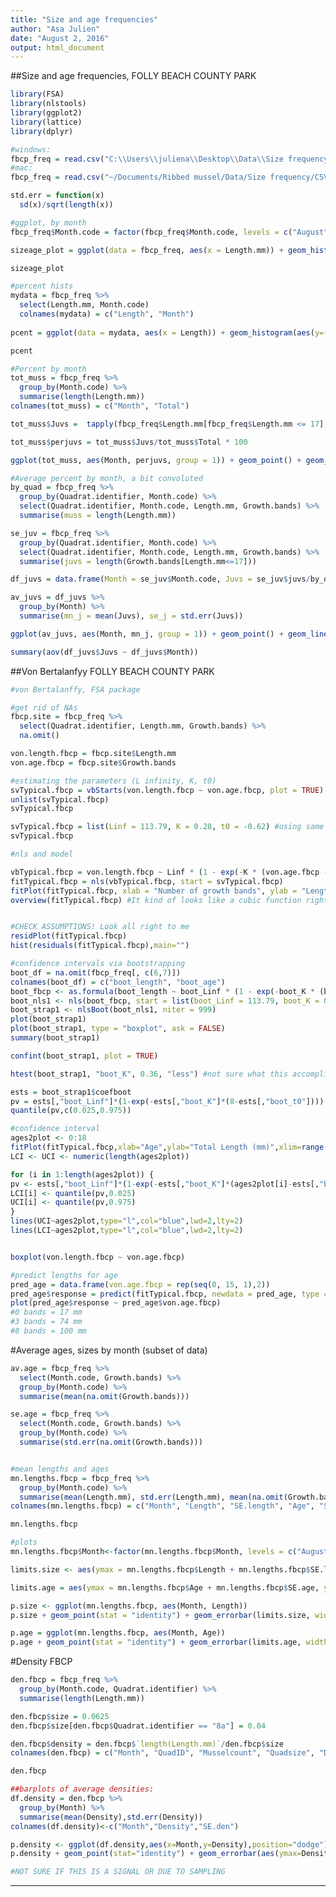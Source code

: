 ```yaml
---
title: "Size and age frequencies"
author: "Asa Julien"
date: "August 2, 2016"
output: html_document
---
```


##Size and age frequencies, FOLLY BEACH COUNTY PARK
```r
library(FSA)
library(nlstools)
library(ggplot2)
library(lattice)
library(dplyr)

#windows:
fbcp_freq = read.csv("C:\\Users\\juliena\\Desktop\\Data\\Size frequency\\CSV files\\sizeagefreq_fbcp.csv")
#mac:
fbcp_freq = read.csv("~/Documents/Ribbed mussel/Data/Size frequency/CSV files/sizeagefreq_fbcp.csv")

std.err = function(x)
  sd(x)/sqrt(length(x))

#ggplot, by month
fbcp_freq$Month.code = factor(fbcp_freq$Month.code, levels = c("August","September","October","November","December", "January", "February", "March", "April", "May", "June", "July"))

sizeage_plot = ggplot(data = fbcp_freq, aes(x = Length.mm)) + geom_histogram(binwidth = 5) + facet_grid(~Month.code) + theme_bw() + labs(x = "Length (mm)", y="Frequency")

sizeage_plot

#percent hists 
mydata = fbcp_freq %>%
  select(Length.mm, Month.code)
  colnames(mydata) = c("Length", "Month")
  
pcent = ggplot(data = mydata, aes(x = Length)) + geom_histogram(aes(y=(..count..)/tapply(..count..,..PANEL..,sum)[..PANEL..]), binwidth = 5) + facet_grid(.~Month) + theme_bw() + labs(x = "Length (mm)", y="Frequency (%)") 

pcent

#Percent by month
tot_muss = fbcp_freq %>%
  group_by(Month.code) %>%
  summarise(length(Length.mm))
colnames(tot_muss) = c("Month", "Total")

tot_muss$Juvs =  tapply(fbcp_freq$Length.mm[fbcp_freq$Length.mm <= 17], fbcp_freq$Month.code[fbcp_freq$Length.mm <= 17], length)

tot_muss$perjuvs = tot_muss$Juvs/tot_muss$Total * 100

ggplot(tot_muss, aes(Month, perjuvs, group = 1)) + geom_point() + geom_line()

#Average percent by month, a bit convoluted
by_quad = fbcp_freq %>%
  group_by(Quadrat.identifier, Month.code) %>%
  select(Quadrat.identifier, Month.code, Length.mm, Growth.bands) %>%
  summarise(muss = length(Length.mm))

se_juv = fbcp_freq %>%
  group_by(Quadrat.identifier, Month.code) %>%
  select(Quadrat.identifier, Month.code, Length.mm, Growth.bands) %>%
  summarise(juvs = length(Growth.bands[Length.mm<=17])) 

df_juvs = data.frame(Month = se_juv$Month.code, Juvs = se_juv$juvs/by_quad$muss * 100)

av_juvs = df_juvs %>%
  group_by(Month) %>%
  summarise(mn_j = mean(Juvs), se_j = std.err(Juvs))

ggplot(av_juvs, aes(Month, mn_j, group = 1)) + geom_point() + geom_line() + geom_errorbar(aes(ymin = mn_j - se_j, ymax = mn_j + se_j))

summary(aov(df_juvs$Juvs ~ df_juvs$Month))

```


##Von Bertalanfyy FOLLY BEACH COUNTY PARK
```r
#von Bertalanffy, FSA package

#get rid of NAs
fbcp.site = fbcp_freq %>%
  select(Quadrat.identifier, Length.mm, Growth.bands) %>%
  na.omit() 

von.length.fbcp = fbcp.site$Length.mm
von.age.fbcp = fbcp.site$Growth.bands

#estimating the parameters (L infinity, K, t0)
svTypical.fbcp = vbStarts(von.length.fbcp ~ von.age.fbcp, plot = TRUE)
unlist(svTypical.fbcp) 
svTypical.fbcp

svTypical.fbcp = list(Linf = 113.79, K = 0.28, t0 = -0.62) #using same Linf variable - CAREFUL
svTypical.fbcp

#nls and model

vbTypical.fbcp = von.length.fbcp ~ Linf * (1 - exp(-K * (von.age.fbcp - t0)))
fitTypical.fbcp = nls(vbTypical.fbcp, start = svTypical.fbcp)
fitPlot(fitTypical.fbcp, xlab = "Number of growth bands", ylab = "Length (mm)", main = "", cex.axis = 1.2, cex.lab = 1.4, font.lab = 2)
overview(fitTypical.fbcp) #It kind of looks like a cubic function right now...


#CHECK ASSUMPTIONS! Look all right to me
residPlot(fitTypical.fbcp)
hist(residuals(fitTypical.fbcp),main="")

#confidence intervals via bootstrapping
boot_df = na.omit(fbcp_freq[, c(6,7)])
colnames(boot_df) = c("boot_length", "boot_age")
boot_fbcp <- as.formula(boot_length ~ boot_Linf * (1 - exp(-boot_K * (boot_age - boot_t0))))
boot_nls1 <- nls(boot_fbcp, start = list(boot_Linf = 113.79, boot_K = 0.28, boot_t0 = -0.62), data = boot_df)
boot_strap1 <- nlsBoot(boot_nls1, niter = 999)
plot(boot_strap1)
plot(boot_strap1, type = "boxplot", ask = FALSE)
summary(boot_strap1)

confint(boot_strap1, plot = TRUE)

htest(boot_strap1, "boot_K", 0.36, "less") #not sure what this accomplishes

ests = boot_strap1$coefboot
pv = ests[,"boot_Linf"]*(1-exp(-ests[,"boot_K"]*(8-ests[,"boot_t0"]))) #exampple at age 8
quantile(pv,c(0.025,0.975))

#confidence interval
ages2plot <- 0:18
fitPlot(fitTypical.fbcp,xlab="Age",ylab="Total Length (mm)",xlim=range(ages2plot),main="")
LCI <- UCI <- numeric(length(ages2plot))

for (i in 1:length(ages2plot)) {
pv <- ests[,"boot_Linf"]*(1-exp(-ests[,"boot_K"]*(ages2plot[i]-ests[,"boot_t0"])))
LCI[i] <- quantile(pv,0.025)
UCI[i] <- quantile(pv,0.975)
}
lines(UCI~ages2plot,type="l",col="blue",lwd=2,lty=2)
lines(LCI~ages2plot,type="l",col="blue",lwd=2,lty=2)


boxplot(von.length.fbcp ~ von.age.fbcp)

#predict lengths for age
pred_age = data.frame(von.age.fbcp = rep(seq(0, 15, 1),2))
pred_age$response = predict(fitTypical.fbcp, newdata = pred_age, type = 'reponse')
plot(pred_age$response ~ pred_age$von.age.fbcp)
#0 bands = 17 mm
#3 bands = 74 mm 
#8 bands = 100 mm
```


#Average ages, sizes by month (subset of data)
```r
av.age = fbcp_freq %>%
  select(Month.code, Growth.bands) %>%
  group_by(Month.code) %>%
  summarise(mean(na.omit(Growth.bands)))

se.age = fbcp_freq %>%
  select(Month.code, Growth.bands) %>%
  group_by(Month.code) %>%
  summarise(std.err(na.omit(Growth.bands)))


#mean lengths and ages
mn.lengths.fbcp = fbcp_freq %>%
  group_by(Month.code) %>%
  summarise(mean(Length.mm), std.err(Length.mm), mean(na.omit(Growth.bands)), std.err(na.omit(Growth.bands)))
colnames(mn.lengths.fbcp) = c("Month", "Length", "SE.length", "Age", "SE.age")

mn.lengths.fbcp

#plots
mn.lengths.fbcp$Month<-factor(mn.lengths.fbcp$Month, levels = c("August","September","October","November","December", "January", "February", "March", "April", "May", "June", "July")) #Ordering the months

limits.size <- aes(ymax = mn.lengths.fbcp$Length + mn.lengths.fbcp$SE.length, ymin = mn.lengths.fbcp$Length - mn.lengths.fbcp$SE.length)

limits.age = aes(ymax = mn.lengths.fbcp$Age + mn.lengths.fbcp$SE.age, ymin = mn.lengths.fbcp$Age - mn.lengths.fbcp$SE.age)

p.size <- ggplot(mn.lengths.fbcp, aes(Month, Length))
p.size + geom_point(stat = "identity") + geom_errorbar(limits.size, width=0.25) + labs(x="Month",y="Length (mm)")

p.age = ggplot(mn.lengths.fbcp, aes(Month, Age))
p.age + geom_point(stat = "identity") + geom_errorbar(limits.age, width=0.25) + labs(x="Month",y="Growth bands")
```


#Density FBCP
```r
den.fbcp = fbcp_freq %>%
  group_by(Month.code, Quadrat.identifier) %>%
  summarise(length(Length.mm))

den.fbcp$size = 0.0625
den.fbcp$size[den.fbcp$Quadrat.identifier == "8a"] = 0.04

den.fbcp$density = den.fbcp$`length(Length.mm)`/den.fbcp$size
colnames(den.fbcp) = c("Month", "QuadID", "Musselcount", "Quadsize", "Density")

den.fbcp

##barplots of average densities:
df.density = den.fbcp %>%
  group_by(Month) %>%
  summarise(mean(Density),std.err(Density))
colnames(df.density)<-c("Month","Density","SE.den")

p.density <- ggplot(df.density,aes(x=Month,y=Density),position="dodge")
p.density + geom_point(stat="identity") + geom_errorbar(aes(ymax=Density+SE.den,ymin=Density-SE.den), width=0.25) + labs(x=expression(Month),y=expression(Density~(individuals~m^{-2})))

#NOT SURE IF THIS IS A SIGNAL OR DUE TO SAMPLING
```


----------------------------------------------------------------------------------------------------------------------------------------------------------------------------
